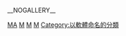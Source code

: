 {{Catnav|頁面分類|...|行動電話遊戲|史克威爾艾尼克斯遊戲}}
{{cat main}}

[[Category:交換卡片遊戲|MA]]
[[Category:史克威爾艾尼克斯遊戲|M]]
[[Category:Android遊戲|M]]
[[Category:IOS遊戲|M]]
[[Category:以軟體命名的分類|Category:以軟體命名的分類]]

__NOGALLERY__